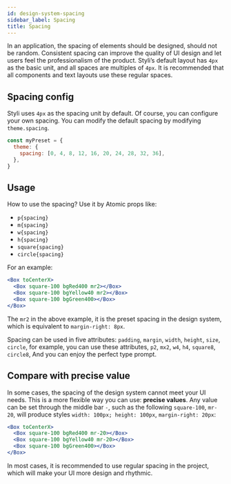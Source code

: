 ```yaml
---
id: design-system-spacing
sidebar_label: Spacing
title: Spacing
---
```


In an application, the spacing of elements should be designed, should not be random. Consistent spacing can improve the quality of UI design and let users feel the professionalism of the product. Styli’s default layout has `4px` as the basic unit, and all spaces are multiples of `4px`. It is recommended that all components and text layouts use these regular spaces.

## Spacing config

Styli uses `4px` as the spacing unit by default. Of course, you can configure your own spacing. You can modify the default spacing by modifying `theme.spacing`.

```jsx
const myPreset = {
  theme: {
    spacing: [0, 4, 8, 12, 16, 20, 24, 28, 32, 36],
  },
}
```

## Usage

How to use the spacing? Use it by Atomic props like:

- `p{spacing}`
- `m{spacing}`
- `w{spacing}`
- `h{spacing}`
- `square{spacing}`
- `circle{spacing}`

For an example:

```jsx live
<Box toCenterX>
  <Box square-100 bgRed400 mr2></Box>
  <Box square-100 bgYellow40 mr2></Box>
  <Box square-100 bgGreen400></Box>
</Box>
```

The `mr2` in the above example, it is the preset spacing in the design system, which is equivalent to `margin-right: 8px`.

Spacing can be used in five attributes: `padding`, `margin`, `width`, `height`, `size`, `circle`, for example, you can use these attributes, `p2`, `mx2`, `w4`, `h4`, `square8`, `circle8`, And you can enjoy the perfect type prompt.

## Compare with precise value

In some cases, the spacing of the design system cannot meet your UI needs. This is a more flexible way you can use: **precise values**. Any value can be set through the middle bar `-`, such as the following `square-100`, `mr-20`, will produce styles `width: 100px; height: 100px`, `margin-right: 20px`:

```jsx live
<Box toCenterX>
  <Box square-100 bgRed400 mr-20></Box>
  <Box square-100 bgYellow40 mr-20></Box>
  <Box square-100 bgGreen400></Box>
</Box>
```

In most cases, it is recommended to use regular spacing in the project, which will make your UI more design and rhythmic.
